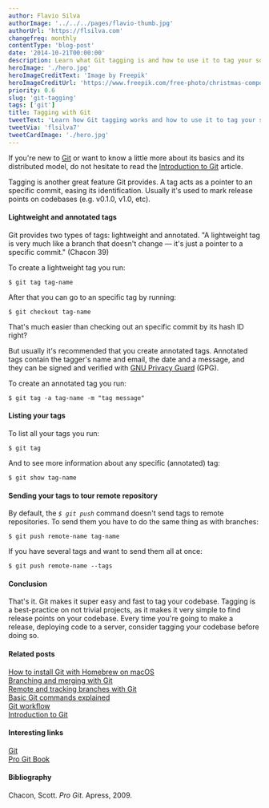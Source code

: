 ```yaml
---
author: Flavio Silva
authorImage: '../../../pages/flavio-thumb.jpg'
authorUrl: 'https://flsilva.com'
changefreq: monthly
contentType: 'blog-post'
date: '2014-10-21T00:00:00'
description: Learn what Git tagging is and how to use it to tag your software releases.
heroImage: './hero.jpg'
heroImageCreditText: 'Image by Freepik'
heroImageCreditUrl: 'https://www.freepik.com/free-photo/christmas-composition-with-tags_1449877.htm#&position=5&from_view=undefined'
priority: 0.6
slug: 'git-tagging'
tags: ['git']
title: Tagging with Git
tweetText: 'Learn how Git tagging works and how to use it to tag your software releases'
tweetVia: 'flsilva7'
tweetCardImage: './hero.jpg'
---
```



If you're new to [Git](http://git-scm.com/) or want to know a little more about its basics and its distributed model, do not hesitate to read the [Introduction to Git](/blog/introducing-git/) article.

Tagging is another great feature Git provides.
A tag acts as a pointer to an specific commit, easing its identification.
Usually it's used to mark release points on codebases (e.g. v0.1.0, v1.0, etc).

<WarningBoxNoRunDollarSign />

#### Lightweight and annotated tags

Git provides two types of tags: lightweight and annotated.
"A lightweight tag is very much like a branch that doesn't change — it's just a pointer to a specific commit." (Chacon 39)

To create a lightweight tag you run:

```shell
$ git tag tag-name
```

After that you can go to an specific tag by running:

```shell
$ git checkout tag-name
```

That's much easier than checking out an specific commit by its hash ID right?

But usually it's recommended that you create annotated tags.
Annotated tags contain the tagger's name and email, the date and a message, and they can be signed and verified with [GNU Privacy Guard](https://www.gnupg.org/) (GPG).

To create an annotated tag you run:

```shell
$ git tag -a tag-name -m "tag message"
```

#### Listing your tags

To list all your tags you run:

```shell
$ git tag
```

And to see more information about any specific (annotated) tag:

```shell
$ git show tag-name
```

#### Sending your tags to tour remote repository

By default, the _`$ git push`_ command doesn't send tags to remote repositories.
To send them you have to do the same thing as with branches:

```shell
$ git push remote-name tag-name
```

If you have several tags and want to send them all at once:

```shell
$ git push remote-name --tags
```

#### Conclusion

That's it.
Git makes it super easy and fast to tag your codebase.
Tagging is a best-practice on not trivial projects, as it makes it very simple to find release points on your codebase.
Every time you're going to make a release, deploying code to a server, consider tagging your codebase before doing so.

#### Related posts

[How to install Git with Homebrew on macOS](/blog/how-to-install-git-with-homebrew-on-macos/)<br />
[Branching and merging with Git](/blog/git-branching-and-merging/)<br />
[Remote and tracking branches with Git](/blog/git-remote-and-tracking-branches/)<br />
[Basic Git commands explained](/blog/git-basic-commands-explained/)<br />
[Git workflow](/blog/git-workflow/)<br />
[Introduction to Git](/blog/introducing-git/)

#### Interesting links

[Git](http://git-scm.com/)<br />
[Pro Git Book](https://git-scm.com/book/en/v2)

#### Bibliography

Chacon, Scott. _Pro Git_. Apress, 2009.
